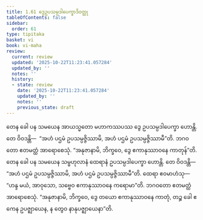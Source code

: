 ```yaml
---
title: 1.61 ဒွေဥပသမ္ပဒါပေက္ခာဒိဝတ္ထု
tableOfContents: false
sidebar:
  order: 61
type: tipitaka
basket: vi
book: vi-maha
review:
  current: review
  updated: '2025-10-22T11:23:41.057284'
  updated_by: ''
  notes: ''
  history:
  - state: review
    date: '2025-10-22T11:23:41.057284'
    updated_by: ''
    notes: ''
    previous_state: draft
---
```



<ReviewStatus review={frontmatter.review} showDetails={true} />

<HypothesisAnnotation frontmatter={frontmatter} />

<DynamicBreadcrumb />

<Division number="123" book="vi-maha" e="ch" v="3" p="129">

<Paragraph number="512" book="vi-maha">
တေန ခေါ ပန သမယေန အာယသ္မတော မဟာကဿပဿ ဒွေ ဥပသမ္ပဒါပေက္ခာ ဟောန္တိ. တေ ဝိဝဒန္တိ—  “အဟံ ပဌမံ ဥပသမ္ပဇ္ဇိဿာမိ, အဟံ ပဌမံ ဥပသမ္ပဇ္ဇိဿာမီ”တိ. ဘဂဝတော ဧတမတ္ထံ အာရောစေသုံ. “အနုဇာနာမိ, ဘိက္ခဝေ, ဒွေ ဧကာနုဿာဝနေ ကာတုန်”တိ.
</Paragraph>

<Paragraph number="513" book="vi-maha">
တေန ခေါ ပန သမယေန သမ္ဗဟုလာနံ ထေရာနံ ဥပသမ္ပဒါပေက္ခာ ဟောန္တိ. တေ ဝိဝဒန္တိ—  “အဟံ ပဌမံ ဥပသမ္ပဇ္ဇိဿာမိ, အဟံ ပဌမံ ဥပသမ္ပဇ္ဇိဿာမီ”တိ. ထေရာ ဧဝမာဟံသု—  “ဟန္ဒ မယံ, အာဝုသော, သဗ္ဗေဝ ဧကာနုဿာဝနေ ကရောမာ”တိ. ဘဂဝတော ဧတမတ္ထံ အာရောစေသုံ. “အနုဇာနာမိ, ဘိက္ခဝေ, ဒွေ တယော ဧကာနုဿာဝနေ ကာတုံ, တဉ္စ ခေါ ဧကေန ဥပဇ္ဈာယေန, န တွေဝ နာနုပဇ္ဈာယေနာ”တိ.
</Paragraph>
</Division>